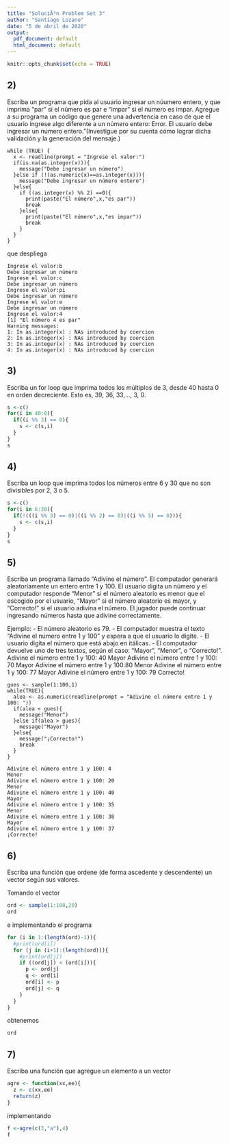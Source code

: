 ```yaml
---
title: "SoluciÃ³n Problem Set 3"
author: "Santiago Lozano"
date: "5 de abril de 2020"
output:
  pdf_document: default
  html_document: default
---
```


```r
knitr::opts_chunk$set(echo = TRUE)
```

## 2)

Escriba un programa que pida al usuario ingresar un núumero entero, y que imprima
"par" si el número es par e "impar" si el número es impar. Agregue a su programa un código que genere una advertencia en caso de que el usuario ingrese algo diferente a un número entero: Error. El usuario debe ingresar un número entero."(Investigue por su cuenta cómo lograr dicha validación y la generación del mensaje.)

```
while (TRUE) {
  x <- readline(prompt = "Ingrese el valor:")
  if(is.na(as.integer(x))){
    message("Debe ingresar un número")
  }else if (!(as.numeric(x)==as.integer(x))){
    message("Debe ingresar un número entero")
  }else{
    if ((as.integer(x) %% 2) ==0){
      print(paste("El número",x,"es par"))
      break
    }else{
      print(paste("El número",x,"es impar"))
      break
    }
  }
}
```

que despliega

```
Ingrese el valor:b
Debe ingresar un número
Ingrese el valor:c
Debe ingresar un número
Ingrese el valor:pi
Debe ingresar un número
Ingrese el valor:e
Debe ingresar un número
Ingrese el valor:4
[1] "El número 4 es par"
Warning messages:
1: In as.integer(x) : NAs introduced by coercion
2: In as.integer(x) : NAs introduced by coercion
3: In as.integer(x) : NAs introduced by coercion
4: In as.integer(x) : NAs introduced by coercion
```

## 3)

Escriba un for loop que imprima todos los múltiplos de 3, desde 40 hasta 0 en orden decreciente. Esto es, 39, 36, 33,..., 3, 0.

```r
s <-c()
for(i in 40:0){
  if((i %% 3) == 0){
    s <- c(s,i)
  }
}
s
```

## 4)

Escriba un loop que imprima todos los números entre 6 y 30 que no son divisibles
por 2, 3 o 5.

```r
s <-c()
for(i in 6:30){
  if(!(((i %% 3) == 0)|((i %% 2) == 0)|((i %% 5) == 0))){
    s <- c(s,i)
  }
}
s
```

## 5)

Escriba un programa llamado "Adivine el número". El computador generará aleatoriamente un entero entre 1 y 100. El usuario digita un número y el computador responde "Menor" si el número aleatorio es menor que el escogido por el usuario, "Mayor" si el número aleatorio es mayor, y "Correcto!" si el usuario adivina el número. El jugador puede continuar ingresando números hasta que adivine correctamente.

Ejemplo:
- El número aleatorio es 79.
- El computador muestra el texto "Adivine el número entre 1 y 100" y espera a que el usuario lo digite.
- El usuario digita el número que está abajo en itálicas.
- El computador devuelve uno de tres textos, según el caso: "Mayor", "Menor", o
"Correcto!".
Adivine el número entre 1 y 100: 40 Mayor
Adivine el número entre 1 y 100: 70 Mayor
Adivine el número entre 1 y 100:80 Menor
Adivine el número entre 1 y 100: 77 Mayor
Adivine el número entre 1 y 100: 79 Correcto!

```
gues <- sample(1:100,1)
while(TRUE){
  alea <- as.numeric(readline(prompt = "Adivine el número entre 1 y 100: "))
  if(alea < gues){
    message("Menor")
  }else if(alea > gues){
    message("Mayor")
  }else{
    message("¡Correcto!")
    break
  }
}
```

```
Adivine el número entre 1 y 100: 4
Menor
Adivine el número entre 1 y 100: 20
Menor
Adivine el número entre 1 y 100: 40
Mayor
Adivine el número entre 1 y 100: 35
Menor
Adivine el número entre 1 y 100: 38
Mayor
Adivine el número entre 1 y 100: 37
¡Correcto!
```

## 6)

Escriba una función que ordene (de forma ascedente y descendente) un vector
según sus valores.


Tomando el vector

```r
ord <- sample(1:100,20)
ord
```

e implementando el programa

```r
for (i in 1:(length(ord)-1)){
  #print(ord[i])
  for (j in (i+1):(length(ord))){
    #print(ord[j])
    if ((ord[j]) < (ord[i])){
      p <- ord[j]
      q <- ord[i]
      ord[i] <- p
      ord[j] <- q
    }
  }
}
```

obtenemos

```r
ord
```

## 7)

Escriba una función que agregue un elemento a un vector

```r
agre <- function(xx,ee){
  z <- c(xx,ee)
  return(z)
}
```

implementando

```r
f <-agre(c(3,"a"),4)
f
```







